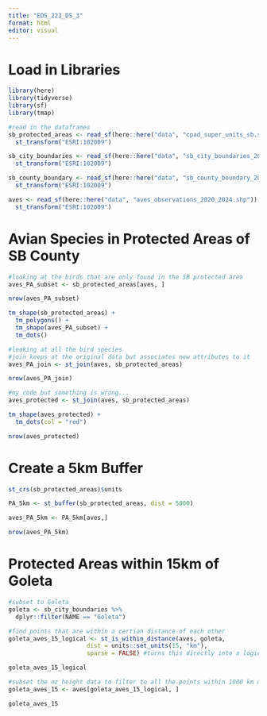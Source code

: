 ```yaml
---
title: "EDS_223_DS_3"
format: html
editor: visual
---
```


# Load in Libraries
```r
library(here)
library(tidyverse)
library(sf)
library(tmap)

```

```r
#read in the dataframes
sb_protected_areas <- read_sf(here::here("data", "cpad_super_units_sb.shp")) %>% 
  st_transform("ESRI:102009")

sb_city_boundaries <- read_sf(here::here("data", "sb_city_boundaries_2003.shp")) %>%
  st_transform("ESRI:102009")

sb_county_boundary <- read_sf(here::here("data", "sb_county_boundary_2020.shp")) %>%
  st_transform("ESRI:102009")

aves <- read_sf(here::here("data", "aves_observations_2020_2024.shp")) %>%
  st_transform("ESRI:102009")

```



# Avian Species in Protected Areas of SB County
```r
#looking at the birds that are only found in the SB protected area
aves_PA_subset <- sb_protected_areas[aves, ]

nrow(aves_PA_subset)

tm_shape(sb_protected_areas) +
  tm_polygons() +
  tm_shape(aves_PA_subset) +
  tm_dots()

#looking at all the bird species
#join keeps at the original data but associates new attributes to it 
aves_PA_join <- st_join(aves, sb_protected_areas)

nrow(aves_PA_join)

#my code but something is wrong...
aves_protected <- st_join(aves, sb_protected_areas) 

tm_shape(aves_protected) +
  tm_dots(col = "red")

nrow(aves_protected)

```


# Create a 5km Buffer
```r
st_crs(sb_protected_areas)$units

PA_5km <- st_buffer(sb_protected_areas, dist = 5000)

aves_PA_5km <- PA_5km[aves,]

nrow(aves_PA_5km)

```


# Protected Areas within 15km of Goleta
```r
#subset to Goleta
goleta <- sb_city_boundaries %>%
  dplyr::filter(NAME == "Goleta") 

#find points that are within a certian distance of each other
goleta_aves_15_logical <- st_is_within_distance(aves, goleta, 
                      dist = units::set_units(15, "km"),
                      sparse = FALSE) #turns this directly into a logical and can be used in the sgbp method as well by using sparse = FALSE

goleta_aves_15_logical

#subset the nz_height data to filter to all the points within 1000 km of Canterbury 
goleta_aves_15 <- aves[goleta_aves_15_logical, ]

goleta_aves_15

```

